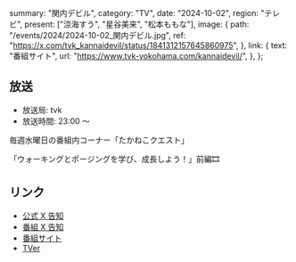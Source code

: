   summary: "関内デビル",
  category: "TV",
  date: "2024-10-02",
  region: "テレビ",
  present: ["涼海すう", "星谷美来", "松本ももな"],
  image: {
    path: "/events/2024/2024-10-02_関内デビル.jpg",
    ref: "https://x.com/tvk_kannaidevil/status/1841312157645860975",
  },
  link: {
    text: "番組サイト",
    url: "https://www.tvk-yokohama.com/kannaidevil/",
  },
};

## 放送

- 放送局: tvk
- 放送時間: 23:00 ～

毎週水曜日の番組内コーナー「たかねこクエスト」

「ウォーキングとポージングを学び、成長しよう！」前編🎞️

## リンク

- [公式 X 告知](https://x.com/takanenofficial/status/1839670077475750236)
- [番組 X 告知](https://x.com/tvk_kannaidevil/status/1839681149490131253)
- [番組サイト](https://www.tvk-yokohama.com/kannaidevil/)
- [TVer](https://tver.jp/series/srehapgls0)
